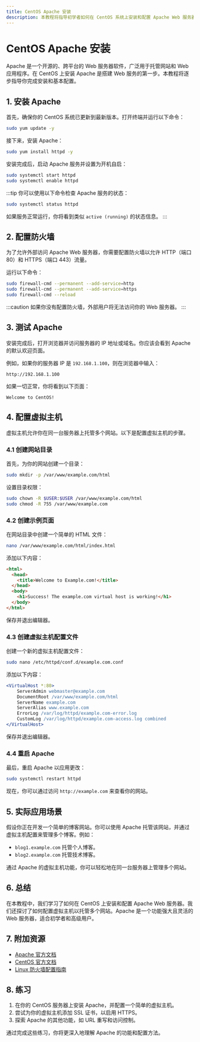 ```yaml
---
title: CentOS Apache 安装
description: 本教程将指导初学者如何在 CentOS 系统上安装和配置 Apache Web 服务器，并展示其实际应用场景。
---
```


# CentOS Apache 安装

Apache 是一个开源的、跨平台的 Web 服务器软件，广泛用于托管网站和 Web 应用程序。在 CentOS 上安装 Apache 是搭建 Web 服务的第一步。本教程将逐步指导你完成安装和基本配置。

## 1. 安装 Apache

首先，确保你的 CentOS 系统已更新到最新版本。打开终端并运行以下命令：

```bash
sudo yum update -y
```

接下来，安装 Apache：

```bash
sudo yum install httpd -y
```

安装完成后，启动 Apache 服务并设置为开机自启：

```bash
sudo systemctl start httpd
sudo systemctl enable httpd
```

:::tip
你可以使用以下命令检查 Apache 服务的状态：

```bash
sudo systemctl status httpd
```

如果服务正常运行，你将看到类似 `active (running)` 的状态信息。
:::

## 2. 配置防火墙

为了允许外部访问 Apache Web 服务器，你需要配置防火墙以允许 HTTP（端口 80）和 HTTPS（端口 443）流量。

运行以下命令：

```bash
sudo firewall-cmd --permanent --add-service=http
sudo firewall-cmd --permanent --add-service=https
sudo firewall-cmd --reload
```

:::caution
如果你没有配置防火墙，外部用户将无法访问你的 Web 服务器。
:::

## 3. 测试 Apache

安装完成后，打开浏览器并访问服务器的 IP 地址或域名。你应该会看到 Apache 的默认欢迎页面。

例如，如果你的服务器 IP 是 `192.168.1.100`，则在浏览器中输入：

```
http://192.168.1.100
```

如果一切正常，你将看到以下页面：

```
Welcome to CentOS!
```

## 4. 配置虚拟主机

虚拟主机允许你在同一台服务器上托管多个网站。以下是配置虚拟主机的步骤。

### 4.1 创建网站目录

首先，为你的网站创建一个目录：

```bash
sudo mkdir -p /var/www/example.com/html
```

设置目录权限：

```bash
sudo chown -R $USER:$USER /var/www/example.com/html
sudo chmod -R 755 /var/www/example.com
```

### 4.2 创建示例页面

在网站目录中创建一个简单的 HTML 文件：

```bash
nano /var/www/example.com/html/index.html
```

添加以下内容：

```html
<html>
  <head>
    <title>Welcome to Example.com!</title>
  </head>
  <body>
    <h1>Success! The example.com virtual host is working!</h1>
  </body>
</html>
```

保存并退出编辑器。

### 4.3 创建虚拟主机配置文件

创建一个新的虚拟主机配置文件：

```bash
sudo nano /etc/httpd/conf.d/example.com.conf
```

添加以下内容：

```apache
<VirtualHost *:80>
    ServerAdmin webmaster@example.com
    DocumentRoot /var/www/example.com/html
    ServerName example.com
    ServerAlias www.example.com
    ErrorLog /var/log/httpd/example.com-error.log
    CustomLog /var/log/httpd/example.com-access.log combined
</VirtualHost>
```

保存并退出编辑器。

### 4.4 重启 Apache

最后，重启 Apache 以应用更改：

```bash
sudo systemctl restart httpd
```

现在，你可以通过访问 `http://example.com` 来查看你的网站。

## 5. 实际应用场景

假设你正在开发一个简单的博客网站。你可以使用 Apache 托管该网站，并通过虚拟主机配置来管理多个博客。例如：

- `blog1.example.com` 托管个人博客。
- `blog2.example.com` 托管技术博客。

通过 Apache 的虚拟主机功能，你可以轻松地在同一台服务器上管理多个网站。

## 6. 总结

在本教程中，我们学习了如何在 CentOS 上安装和配置 Apache Web 服务器。我们还探讨了如何配置虚拟主机以托管多个网站。Apache 是一个功能强大且灵活的 Web 服务器，适合初学者和高级用户。

## 7. 附加资源

- [Apache 官方文档](https://httpd.apache.org/docs/)
- [CentOS 官方文档](https://www.centos.org/docs/)
- [Linux 防火墙配置指南](https://access.redhat.com/documentation/en-us/red_hat_enterprise_linux/7/html/security_guide/sec-using_firewalls)

## 8. 练习

1. 在你的 CentOS 服务器上安装 Apache，并配置一个简单的虚拟主机。
2. 尝试为你的虚拟主机添加 SSL 证书，以启用 HTTPS。
3. 探索 Apache 的其他功能，如 URL 重写和访问控制。

通过完成这些练习，你将更深入地理解 Apache 的功能和配置方法。